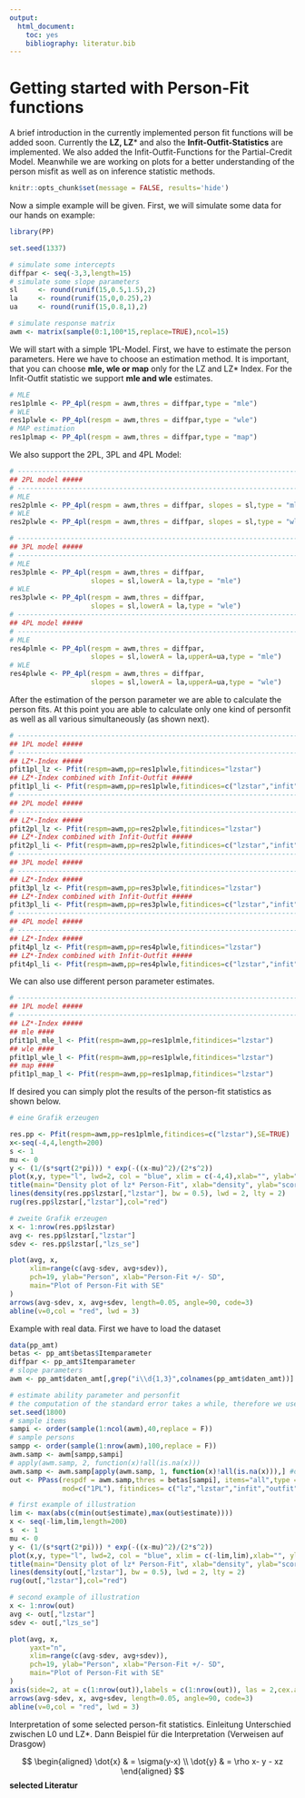```yaml
---
output: 
  html_document: 
    toc: yes
    bibliography: literatur.bib
---
```

<!--
%\VignetteEngine{knitr::knitr}
%\VignetteIndexEntry{Getting started with Person-Fit in PP}
-->
# Getting started with Person-Fit functions

A brief introduction in the currently implemented person fit functions will be added soon. Currently the **LZ, LZ*** and also the **Infit-Outfit-Statistics** are implemented. We also added the Infit-Outfit-Functions for the Partial-Credit Model. Meanwhile we are working on plots for a better understanding of the person misfit as well as on inference statistic methods.

```r
knitr::opts_chunk$set(message = FALSE, results='hide')
```

Now a simple example will be given.
First, we will simulate some data for our hands on example:
```r
library(PP)

set.seed(1337)

# simulate some intercepts
diffpar <- seq(-3,3,length=15)
# simulate some slope parameters
sl     <- round(runif(15,0.5,1.5),2)
la     <- round(runif(15,0,0.25),2)
ua     <- round(runif(15,0.8,1),2)

# simulate response matrix
awm <- matrix(sample(0:1,100*15,replace=TRUE),ncol=15)
```

We will start with a simple 1PL-Model. First, we have to estimate the person parameters. Here we have to choose an estimation method. It is important, that you can choose **mle, wle or map** only for the LZ and LZ* Index. For the Infit-Outfit statistic we support **mle and wle** estimates.

```r
# MLE
res1plmle <- PP_4pl(respm = awm,thres = diffpar,type = "mle")
# WLE
res1plwle <- PP_4pl(respm = awm,thres = diffpar,type = "wle")
# MAP estimation
res1plmap <- PP_4pl(respm = awm,thres = diffpar,type = "map")
```

We also support the 2PL, 3PL and 4PL Model:
```r

# ------------------------------------------------------------------------
## 2PL model ##### 
# ------------------------------------------------------------------------
# MLE
res2plmle <- PP_4pl(respm = awm,thres = diffpar, slopes = sl,type = "mle")
# WLE
res2plwle <- PP_4pl(respm = awm,thres = diffpar, slopes = sl,type = "wle")

# ------------------------------------------------------------------------
## 3PL model ##### 
# ------------------------------------------------------------------------
# MLE
res3plmle <- PP_4pl(respm = awm,thres = diffpar,
                    slopes = sl,lowerA = la,type = "mle")
# WLE
res3plwle <- PP_4pl(respm = awm,thres = diffpar,
                    slopes = sl,lowerA = la,type = "wle")
# ------------------------------------------------------------------------
## 4PL model ##### 
# ------------------------------------------------------------------------
# MLE
res4plmle <- PP_4pl(respm = awm,thres = diffpar,
                    slopes = sl,lowerA = la,upperA=ua,type = "mle")
# WLE
res4plwle <- PP_4pl(respm = awm,thres = diffpar,
                    slopes = sl,lowerA = la,upperA=ua,type = "wle")
```

After the estimation of the person parameter we are able to calculate the person fits. At this point you are able to calculate only one kind of personfit as well as all various simultaneously (as shown next).

```r

# ------------------------------------------------------------------------
## 1PL model ##### 
# ------------------------------------------------------------------------
## LZ*-Index ##### 
pfit1pl_lz <- Pfit(respm=awm,pp=res1plwle,fitindices="lzstar")
## LZ*-Index combined with Infit-Outfit ##### 
pfit1pl_li <- Pfit(respm=awm,pp=res1plwle,fitindices=c("lzstar","infit","outfit"))
# ------------------------------------------------------------------------
## 2PL model ##### 
# ------------------------------------------------------------------------
## LZ*-Index ##### 
pfit2pl_lz <- Pfit(respm=awm,pp=res2plwle,fitindices="lzstar")
## LZ*-Index combined with Infit-Outfit ##### 
pfit2pl_li <- Pfit(respm=awm,pp=res2plwle,fitindices=c("lzstar","infit","outfit"))
# ------------------------------------------------------------------------
## 3PL model ##### 
# ------------------------------------------------------------------------
## LZ*-Index ##### 
pfit3pl_lz <- Pfit(respm=awm,pp=res3plwle,fitindices="lzstar")
## LZ*-Index combined with Infit-Outfit ##### 
pfit3pl_li <- Pfit(respm=awm,pp=res3plwle,fitindices=c("lzstar","infit","outfit"))
# ------------------------------------------------------------------------
## 4PL model ##### 
# ------------------------------------------------------------------------
## LZ*-Index ##### 
pfit4pl_lz <- Pfit(respm=awm,pp=res4plwle,fitindices="lzstar")
## LZ*-Index combined with Infit-Outfit ##### 
pfit4pl_li <- Pfit(respm=awm,pp=res4plwle,fitindices=c("lzstar","infit","outfit"))
```

We can also use different person parameter estimates.

```r
# ------------------------------------------------------------------------
## 1PL model ##### 
# ------------------------------------------------------------------------
## LZ*-Index ##### 
## mle ####
pfit1pl_mle_l <- Pfit(respm=awm,pp=res1plmle,fitindices="lzstar")
## wle ####
pfit1pl_wle_l <- Pfit(respm=awm,pp=res1plwle,fitindices="lzstar")
## map ####
pfit1pl_map_l <- Pfit(respm=awm,pp=res1plmap,fitindices="lzstar")
```

If desired you can simply plot the results of the person-fit statistics as shown below.
```r
# eine Grafik erzeugen

res.pp <- Pfit(respm=awm,pp=res1plmle,fitindices=c("lzstar"),SE=TRUE)
x<-seq(-4,4,length=200)
s <- 1
mu <- 0
y <- (1/(s*sqrt(2*pi))) * exp(-((x-mu)^2)/(2*s^2))
plot(x,y, type="l", lwd=2, col = "blue", xlim = c(-4,4),xlab="", ylab="")
title(main="Density plot of lz* Person-Fit", xlab="density", ylab="score")
lines(density(res.pp$lzstar[,"lzstar"], bw = 0.5), lwd = 2, lty = 2)
rug(res.pp$lzstar[,"lzstar"],col="red")

# zweite Grafik erzeugen
x <- 1:nrow(res.pp$lzstar)
avg <- res.pp$lzstar[,"lzstar"]
sdev <- res.pp$lzstar[,"lzs_se"]

plot(avg, x,
     xlim=range(c(avg-sdev, avg+sdev)),
     pch=19, ylab="Person", xlab="Person-Fit +/- SD",
     main="Plot of Person-Fit with SE"
)
arrows(avg-sdev, x, avg+sdev, length=0.05, angle=90, code=3)
abline(v=0,col = "red", lwd = 3)
```

Example with real data. First we have to load the dataset
```r
data(pp_amt)
betas <- pp_amt$betas$Itemparameter
diffpar <- pp_amt$Itemparameter
# slope parameters
awm <- pp_amt$daten_amt[,grep("i\\d{1,3}",colnames(pp_amt$daten_amt))]

# estimate ability parameter and personfit
# the computation of the standard error takes a while, therefore we use only a part of the provided data
set.seed(1800)
# sample items
sampi <- order(sample(1:ncol(awm),40,replace = F))
# sample persons
sampp <- order(sample(1:nrow(awm),100,replace = F))
awm.samp <- awm[sampp,sampi]
# apply(awm.samp, 2, function(x)!all(is.na(x)))
awm.samp <- awm.samp[apply(awm.samp, 1, function(x)!all(is.na(x))),] #only persons with no NA
out <- PPass(respdf = awm.samp,thres = betas[sampi], items="all",type = "wle",
             mod=c("1PL"), fitindices= c("lz","lzstar","infit","outfit"),SE=TRUE)

# first example of illustration
lim <- max(abs(c(min(out$estimate),max(out$estimate))))
x <- seq(-lim,lim,length=200)
s  <- 1
mu <- 0
y <- (1/(s*sqrt(2*pi))) * exp(-((x-mu)^2)/(2*s^2))
plot(x,y, type="l", lwd=2, col = "blue", xlim = c(-lim,lim),xlab="", ylab="")
title(main="Density plot of lz* Person-Fit", xlab="density", ylab="score")
lines(density(out[,"lzstar"], bw = 0.5), lwd = 2, lty = 2)
rug(out[,"lzstar"],col="red")

# second example of illustration
x <- 1:nrow(out)
avg <- out[,"lzstar"]
sdev <- out[,"lzs_se"]

plot(avg, x,
     yaxt="n",
     xlim=range(c(avg-sdev, avg+sdev)),
     pch=19, ylab="Person", xlab="Person-Fit +/- SD",
     main="Plot of Person-Fit with SE"
)
axis(side=2, at = c(1:nrow(out)),labels = c(1:nrow(out)), las = 2,cex.axis=0.66)
arrows(avg-sdev, x, avg+sdev, length=0.05, angle=90, code=3)
abline(v=0,col = "red", lwd = 3)
```

Interpretation of some selected person-fit statistics.
Einleitung Unterschied zwischen L0 und LZ*. Dann Beispiel für die Interpretation (Verweisen auf Drasgow)

$$
\begin{aligned}
  \dot{x} & = \sigma(y-x) \\
  \dot{y} & = \rho x- y - xz 
\end{aligned}
$$
**selected Literatur**


